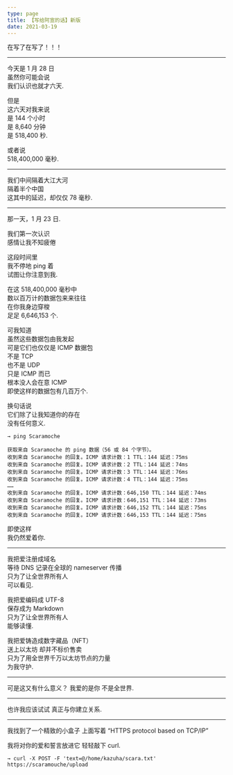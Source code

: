 ```yaml
---
type: page
title: 【写给阿宣的话】新版
date: 2021-03-19
---
```


在写了在写了！！！

---

今天是 1 月 28 日  
虽然你可能会说  
我们认识也就才六天.  

但是  
这六天对我来说  
是 144 个小时  
是 8,640 分钟  
是 518,400 秒.  

或者说  
518,400,000 毫秒.  

---

我们中间隔着大江大河  
隔着半个中国  
这其中的延迟，却仅仅 78 毫秒.  

---

那一天，1 月 23 日.

我们第一次认识  
感情让我不知疲倦  

这段时间里  
我不停地 ping 着  
试图让你注意到我.  

在这 518,400,000 毫秒中  
数以百万计的数据包来来往往  
在你我身边穿梭  
足足 6,646,153 个. 

可我知道  
虽然这些数据包由我发起  
可是它们也仅仅是 ICMP 数据包  
不是 TCP  
也不是 UDP  
只是 ICMP 而已  
根本没人会在意 ICMP  
即使这样的数据包有几百万个.

换句话说  
它们除了让我知道你的存在  
没有任何意义.  
  
```
→ ping Scaramoche  
  
获取来自 Scaramoche 的 ping 数据（56 或 84 个字节）。  
收到来自 Scaramoche 的回复。ICMP 请求计数：1 TTL：144 延迟：75ms  
收到来自 Scaramoche 的回复。ICMP 请求计数：2 TTL：144 延迟：74ms  
收到来自 Scaramoche 的回复。ICMP 请求计数：3 TTL：144 延迟：76ms  
收到来自 Scaramoche 的回复。ICMP 请求计数：4 TTL：144 延迟：75ms  
……  
收到来自 Scaramoche 的回复。ICMP 请求计数：646,150 TTL：144 延迟：74ms  
收到来自 Scaramoche 的回复。ICMP 请求计数：646,151 TTL：144 延迟：73ms  
收到来自 Scaramoche 的回复。ICMP 请求计数：646,152 TTL：144 延迟：75ms  
收到来自 Scaramoche 的回复。ICMP 请求计数：646,153 TTL：144 延迟：75ms  
```

即使这样  
我仍然爱着你.  

---

我把爱注册成域名  
等待 DNS 记录在全球的 nameserver 传播  
只为了让全世界所有人  
可以看见.  

我把爱编码成 UTF-8  
保存成为 Markdown  
只为了让全世界所有人  
能够读懂.  

我把爱铸造成数字藏品（NFT）  
送上以太坊 却并不标价售卖  
只为了用全世界千万以太坊节点的力量  
为我守护.  

---

可是这又有什么意义？
我爱的是你
不是全世界.

---

也许我应该试试
真正与你建立关系.

---

我找到了一个精致的小盒子
上面写着 “HTTPS protocol based on TCP/IP”

我将对你的爱和誓言放进它
轻轻敲下 curl.

```
→ curl -X POST -F 'text=@/home/kazuha/scara.txt' https://scaramouche/upload

